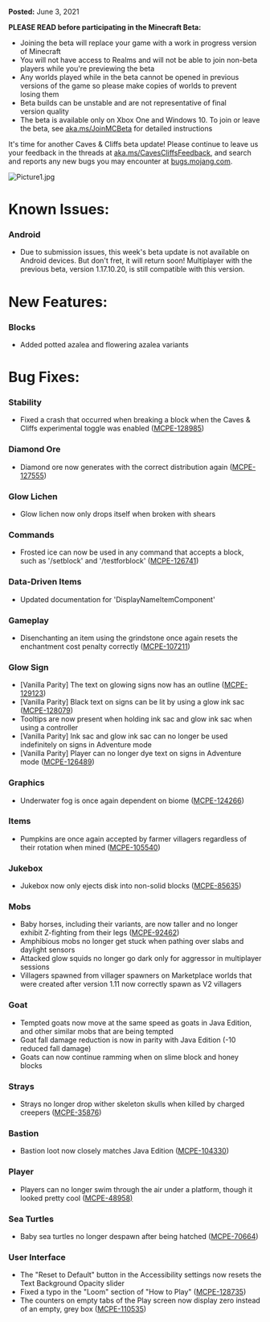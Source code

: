 **Posted:** June 3, 2021

**PLEASE READ before participating in the Minecraft Beta:** 

-   Joining the beta will replace your game with a work in progress version of Minecraft 
-   You will not have access to Realms and will not be able to join non-beta players while you're previewing the beta
-   Any worlds played while in the beta cannot be opened in previous versions of the game so please make copies of worlds to prevent losing them 
-   Beta builds can be unstable and are not representative of final version quality 
-   The beta is available only on Xbox One and Windows 10. To join or leave the beta, see [aka.ms/JoinMCBeta](https://aka.ms/JoinMCBeta) for detailed instructions

It's time for another Caves & Cliffs beta update! Please continue to leave us your feedback in the threads at [aka.ms/CavesCliffsFeedback](https://aka.ms/CavesCliffsFeedback), and search and reports any new bugs you may encounter at [bugs.mojang.com](https://bugs.mojang.com/).

![Picture1.jpg](https://feedback.minecraft.net/hc/article_attachments/4402347029645/Picture1.jpg)

# Known Issues:

### Android

-   Due to submission issues, this week's beta update is not available on Android devices. But don't fret, it will return soon! Multiplayer with the previous beta, version 1.17.10.20, is still compatible with this version.  
      
    

# New Features:

### Blocks

-   Added potted azalea and flowering azalea variants

# Bug Fixes:

### Stability

-   Fixed a crash that occurred when breaking a block when the Caves & Cliffs experimental toggle was enabled ([MCPE-128985](https://bugs.mojang.com/browse/MCPE-128985))

### Diamond Ore

-   Diamond ore now generates with the correct distribution again ([MCPE-127555](https://bugs.mojang.com/browse/MCPE-127555))

### Glow Lichen

-   Glow lichen now only drops itself when broken with shears

### Commands

-   Frosted ice can now be used in any command that accepts a block, such as '/setblock' and '/testforblock' ([MCPE-126741](https://bugs.mojang.com/browse/MCPE-126741))

### Data-Driven Items

-   Updated documentation for 'DisplayNameItemComponent'

### Gameplay

-   Disenchanting an item using the grindstone once again resets the enchantment cost penalty correctly ([MCPE-107211](https://bugs.mojang.com/browse/MCPE-107211))

### Glow Sign

-   \[Vanilla Parity\] The text on glowing signs now has an outline ([MCPE-129123](https://bugs.mojang.com/browse/MCPE-129123))
-   \[Vanilla Parity\] Black text on signs can be lit by using a glow ink sac ([MCPE-128079](https://bugs.mojang.com/browse/MCPE-128079))
-   Tooltips are now present when holding ink sac and glow ink sac when using a controller
-   \[Vanilla Parity\] Ink sac and glow ink sac can no longer be used indefinitely on signs in Adventure mode
-   \[Vanilla Parity\] Player can no longer dye text on signs in Adventure mode ([MCPE-126489](https://bugs.mojang.com/browse/MCPE-126489))

### Graphics

-   Underwater fog is once again dependent on biome ([MCPE-124266](https://bugs.mojang.com/browse/MCPE-124266))

### Items

-   Pumpkins are once again accepted by farmer villagers regardless of their rotation when mined ([MCPE-105540](https://bugs.mojang.com/browse/MCPE-105540))

### Jukebox

-   Jukebox now only ejects disk into non-solid blocks ([MCPE-85635](https://bugs.mojang.com/browse/MCPE-85635))

### Mobs

-   Baby horses, including their variants, are now taller and no longer exhibit Z-fighting from their legs ([MCPE-92462](https://bugs.mojang.com/browse/MCPE-92462))
-   Amphibious mobs no longer get stuck when pathing over slabs and daylight sensors
-   Attacked glow squids no longer go dark only for aggressor in multiplayer sessions
-   Villagers spawned from villager spawners on Marketplace worlds that were created after version 1.11 now correctly spawn as V2 villagers

### Goat

-   Tempted goats now move at the same speed as goats in Java Edition, and other similar mobs that are being tempted
-   Goat fall damage reduction is now in parity with Java Edition (-10 reduced fall damage)
-   Goats can now continue ramming when on slime block and honey blocks

### Strays

-   Strays no longer drop wither skeleton skulls when killed by charged creepers ([MCPE-35876](https://bugs.mojang.com/browse/MCPE-35876))

### Bastion

-   Bastion loot now closely matches Java Edition ([MCPE-104330](https://bugs.mojang.com/browse/MCPE-104330))

### Player

-   Players can no longer swim through the air under a platform, though it looked pretty cool ([MCPE-48958)](https://bugs.mojang.com/browse/MCPE-48958)

### Sea Turtles

-   Baby sea turtles no longer despawn after being hatched ([MCPE-70664](https://bugs.mojang.com/browse/MCPE-70664))

### User Interface

-   The "Reset to Default" button in the Accessibility settings now resets the Text Background Opacity slider
-   Fixed a typo in the "Loom" section of "How to Play" ([MCPE-128735](https://bugs.mojang.com/browse/MCPE-128735))
-   The counters on empty tabs of the Play screen now display zero instead of an empty, grey box ([MCPE-110535](https://bugs.mojang.com/browse/MCPE-110535))

